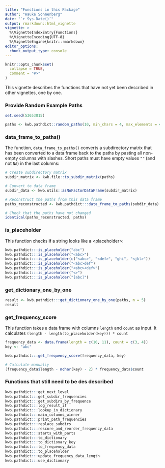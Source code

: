```yaml
---
title: "Functions in this Package"
author: "Hauke Sonnenberg"
date: "`r Sys.Date()`"
output: rmarkdown::html_vignette
vignette: >
  %\VignetteIndexEntry{Functions}
  %\VignetteEncoding{UTF-8}
  %\VignetteEngine{knitr::rmarkdown}
editor_options: 
  chunk_output_type: console
---
```


```r
knitr::opts_chunk$set(
  collapse = TRUE,
  comment = "#>"
)
```

This vignette describes the functions that have not yet been described in other
vignettes, one by one. 

### Provide Random Example Paths

```r
set.seed(53653815)

paths <- kwb.pathdict::random_paths(10, min_chars = 4, max_elements = 4)
```

### data_frame_to_paths()

The function, `data_frame_to_paths()` converts a subdirectory matrix that has
been converted to a data frame back to the paths by pasting all non-empty
columns with slashes. Short paths must have empty values `""` (and not `NA`) in
the last columns:

```r
# Create subdirectory matrix
subdir_matrix <- kwb.file::to_subdir_matrix(paths)

# Convert to data frame
subdir_data <- kwb.utils::asNoFactorDataFrame(subdir_matrix)

# Reconstruct the paths from this data frame
paths_reconstructed <- kwb.pathdict:::data_frame_to_paths(subdir_data)

# Check that the paths have not changed
identical(paths_reconstructed, paths)
```

### is_placeholder

This function checks if a string looks like a \<placeholder\>:

```r
kwb.pathdict:::is_placeholder("abc")
kwb.pathdict:::is_placeholder("<abc>")
kwb.pathdict:::is_placeholder(c("<abc>", "<def>", "ghi", "<jkl>"))
kwb.pathdict:::is_placeholder("<abc>def")
kwb.pathdict:::is_placeholder("<abc><def>")
kwb.pathdict:::is_placeholder("<>")
kwb.pathdict:::is_placeholder("[abc]")
```

### get_dictionary_one_by_one

```r
result <- kwb.pathdict:::get_dictionary_one_by_one(paths, n = 5)
result
```

### get_frequency_score

This function takes a data frame with columns `length` and `count` as input. It
calculates `(length - length(to_placeholder(key))) * count`

```r
frequency_data <- data.frame(length = c(10, 11), count = c(3, 4))
key <- "abc"

kwb.pathdict:::get_frequency_score(frequency_data, key)

# Calculate manually
(frequency_data$length - nchar(key) - 2) * frequency_data$count
```

### Functions that still need to be des described

```r
kwb.pathdict:::get_next_level
kwb.pathdict:::get_subdir_frequencies
kwb.pathdict:::get_subdirs_by_frequence
kwb.pathdict:::log_result_if
kwb.pathdict:::lookup_in_dictionary
kwb.pathdict:::main_columns_winner
kwb.pathdict:::print_path_frequencies
kwb.pathdict:::replace_subdirs
kwb.pathdict:::rescore_and_reorder_frequency_data
kwb.pathdict:::starts_with_parts
kwb.pathdict:::to_dictionary
kwb.pathdict:::to_dictionary_key
kwb.pathdict:::to_frequency_data
kwb.pathdict:::to_placeholder
kwb.pathdict:::update_frequency_data_length
kwb.pathdict:::use_dictionary
```

